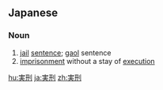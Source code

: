 ==Japanese==
{{ja-kanjitab|実|刑}}

===Noun===
{{ja-noun|じっけい}}
# [[jail]] [[sentence]]; [[gaol]] sentence
# [[imprisonment]] without a stay of [[execution]]

[[hu:実刑]]
[[ja:実刑]]
[[zh:実刑]]